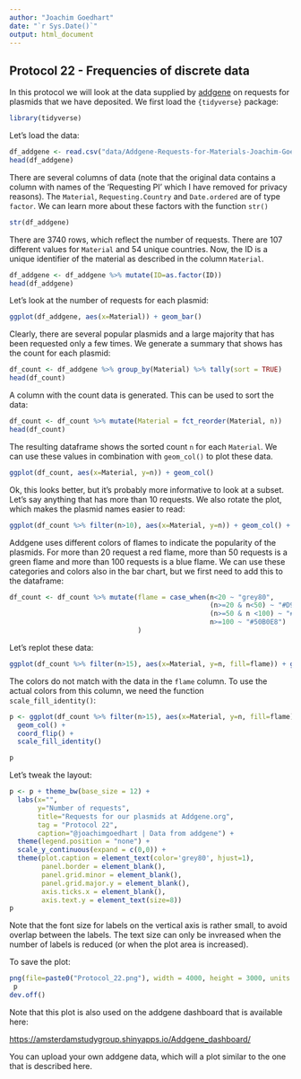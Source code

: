 ```yaml
---
author: "Joachim Goedhart"
date: "`r Sys.Date()`"
output: html_document
---
```


## Protocol 22 - Frequencies of discrete data {#protocol-22}

In this protocol we will look at the data supplied by [addgene](http://www.addgene.org) on requests for plasmids that we have deposited. We first load the `{tidyverse}` package:

```r
library(tidyverse)
```

Let's load the data:

```r
df_addgene <- read.csv("data/Addgene-Requests-for-Materials-Joachim-Goedhart-2005-2023-2023-Jan-31-05-05.csv", stringsAsFactors = TRUE)
head(df_addgene)
```

There are several columns of data (note that the original data contains a column with names of the 'Requesting PI' which I have removed for privacy reasons). The `Material`, `Requesting.Country` and `Date.ordered` are of type `factor`. We can learn more about these factors with the function `str()`

```r
str(df_addgene)
```

There are 3740 rows, which reflect the number of requests. There are 107 different values for `Material` and 54 unique countries. Now, the ID is a unique identifier of the material as described in the column `Material`.

```r
df_addgene <- df_addgene %>% mutate(ID=as.factor(ID))
head(df_addgene)
```

Let's look at the number of requests for each plasmid:

```r
ggplot(df_addgene, aes(x=Material)) + geom_bar()
```

Clearly, there are several popular plasmids and a large majority that has been requested only a few times. We generate a summary that shows has the count for each plasmid:

```r
df_count <- df_addgene %>% group_by(Material) %>% tally(sort = TRUE)
head(df_count)

```

A column with the count data is generated. This can be used to sort the data:

```r
df_count <- df_count %>% mutate(Material = fct_reorder(Material, n))
head(df_count)
```

The resulting dataframe shows the sorted count `n` for each `Material`. We can use these values in combination with `geom_col()` to plot these data.

```r
ggplot(df_count, aes(x=Material, y=n)) + geom_col()
```

Ok, this looks better, but it's probably more informative to look at a subset. Let's say anything that has more than 10 requests. We also rotate the plot, which makes the plasmid names easier to read:

```r
ggplot(df_count %>% filter(n>10), aes(x=Material, y=n)) + geom_col() + coord_flip()
```

Addgene uses different colors of flames to indicate the popularity of the plasmids. For more than 20 request a red flame, more than 50 requests is a green flame and more than 100 requests is a blue flame. We can use these categories and colors also in the bar chart, but we first need to add this to the dataframe:

```r
df_count <- df_count %>% mutate(flame = case_when(n<20 ~ "grey80",
                                                  (n>=20 & n<50) ~ "#D96C6D",  #using a 'softer red'
                                                  (n>=50 & n <100) ~ "#E19E37",
                                                  n>=100 ~ "#50B0E8")
                                )
```

Let's replot these data:

```r
ggplot(df_count %>% filter(n>15), aes(x=Material, y=n, fill=flame)) + geom_col() + coord_flip()
```

The colors do not match with the data in the `flame` column. To use the actual colors from this column, we need the function `scale_fill_identity()`:

```r
p <- ggplot(df_count %>% filter(n>15), aes(x=Material, y=n, fill=flame)) +
  geom_col() +
  coord_flip() +
  scale_fill_identity()

p
```

Let's tweak the layout:

```r
p <- p + theme_bw(base_size = 12) +
  labs(x="",
       y="Number of requests",
       title="Requests for our plasmids at Addgene.org",
       tag = "Protocol 22",
       caption="@joachimgoedhart | Data from addgene") +
  theme(legend.position = "none") +
  scale_y_continuous(expand = c(0,0)) +
  theme(plot.caption = element_text(color='grey80', hjust=1),
        panel.border = element_blank(),
        panel.grid.minor = element_blank(),
        panel.grid.major.y = element_blank(),
        axis.ticks.x = element_blank(),
        axis.text.y = element_text(size=8))
p
```

Note that the font size for labels on the vertical axis is rather small, to avoid overlap between the labels. The text size can only be invreased when the number of labels is reduced (or when the plot area is increased).

To save the plot:

```r
png(file=paste0("Protocol_22.png"), width = 4000, height = 3000, units = "px", res = 400)
 p
dev.off()
```

Note that this plot is also used on the addgene dashboard that is available here:

<https://amsterdamstudygroup.shinyapps.io/Addgene_dashboard/>

You can upload your own addgene data, which will a plot similar to the one that is described here.
